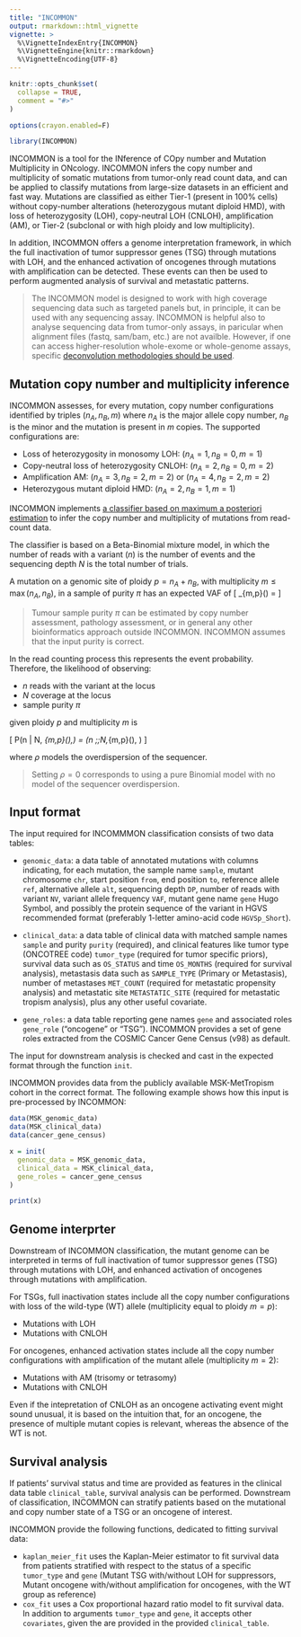 ```yaml
---
title: "INCOMMON"
output: rmarkdown::html_vignette
vignette: >
  %\VignetteIndexEntry{INCOMMON}
  %\VignetteEngine{knitr::rmarkdown}
  %\VignetteEncoding{UTF-8}
---
```


```r
knitr::opts_chunk$set(
  collapse = TRUE,
  comment = "#>"
)

options(crayon.enabled=F)
```

```r
library(INCOMMON)
```

INCOMMON is a tool for the INference of COpy number and Mutation Multiplicity in ONcology.
INCOMMON infers the copy number and multiplicity of somatic mutations from tumor-only read count data, 
and can be applied to classify mutations from large-size datasets in an efficient and fast way. 
Mutations are classified as either Tier-1 (present in 100% cells) without copy-number alterations 
(heterozygous mutant diploid HMD), with loss of heterozygosity (LOH), copy-neutral LOH (CNLOH),
amplification (AM), or Tier-2 (subclonal or with high ploidy and low multiplicity). 

In addition, INCOMMON offers 
a genome interpretation framework, in which the full
inactivation of tumor suppressor genes (TSG) through mutations
with LOH, and the enhanced activation of oncogenes through
mutations with amplification can be detected. These events
can then be used to perform augmented analysis of survival and metastatic patterns.

> The INCOMMON model is designed to work with high coverage sequencing data such as 
targeted panels but, in principle, it can be used with any sequencing assay. INCOMMON
is helpful also to analyse sequencing data from tumor-only assays, in paricular when alignment
files (fastq, sam/bam, etc.) are not availble.
However, if one can access  higher-resolution whole-exome or whole-genome assays, specific [deconvolution methodologies should be used](https://caravagnalab.github.io/mobster, https://github.com/caravagnalab/CNAqc). 

## Mutation copy number and multiplicity inference

INCOMMON assesses, for every mutation, copy number configurations identified by triples $(n_A,n_B,m)$ where
$n_A$ is the major allele copy number, $n_B$ is the minor and
the mutation is present in $m$ copies. The supported configurations are:

  - Loss of heterozygosity in monosomy LOH: $(n_A=1,n_B=0, m=1)$
  - Copy-neutral loss of heterozygosity CNLOH: $(n_A=2,  n_B=0 , m=2)$
  - Amplification AM: $(n_A=3,  n_B=2 , m=2)$ or $(n_A=4,  n_B=2 , m=2)$
  - Heterozygous mutant diploid HMD: $(n_A=2,  n_B=1 , m=1)$ 

INCOMMON implements [a classifier based on maximum a posteriori estimation](Classify_Mutations.html) to infer the copy number and multiplicity
of mutations from read-count data.

The classifier is based on a Beta-Binomial mixture model, in which the number of reads with a variant ($n$) is the number of events
and the sequencing depth $N$ is the total number of trials.

A mutation on a genomic site of ploidy $p = n_A+n_B$, with multiplicity $m\leq \max(n_A,n_B)$, in a sample of purity $\pi$
has an expected VAF of
\[
\theta_{m,p}\left(\pi\right) = \frac{m\pi}{p\pi + 2\left(1-\pi\right)}
\] 

> Tumour sample purity $\pi$ can be estimated by copy number assessment, pathology assessment, or  in general any other bioinformatics approach outside INCOMMON. INCOMMON assumes that the input purity is correct.

In the read counting process this represents the event probability. Therefore, the likelihood of observing:

- $n$ reads with the variant at the locus
- $N$ coverage at the locus
- sample purity $\pi$

given ploidy $p$ and multiplicity $m$ is

\[
P(n | N, \theta_{m,p}\left(\pi\right),\rho) = \text{Beta-Binonmial}\left(n \;\large\mid\;\normalsize N,\theta_{m,p}\left(\pi\right), \rho\right)
\] 

where $\rho$ models the overdispersion of the sequencer.

> Setting $\rho = 0$ corresponds to using a pure Binomial model with no model of the sequencer overdispersion. 


##  Input format

The input required for INCOMMMON classification consists of two data tables:

- `genomic_data`: a data table of annotated mutations with columns indicating,
for each mutation, the sample name `sample`, mutant chromosome `chr`, 
start position `from`, end position `to`, reference allele `ref`, alternative allele `alt`, sequencing depth `DP`, number of reads with variant `NV`, variant allele frequency `VAF`, mutant gene name `gene` Hugo Symbol, and possibly the protein sequence of the variant in HGVS recommended format (preferably 1-letter amino-acid code `HGVSp_Short`).

- `clinical_data`: a data table of clinical data with matched sample names `sample` and purity `purity` (required), and clinical features like tumor type (ONCOTREE code) `tumor_type` (required for tumor specific priors), survival data such as `OS_STATUS` and time `OS_MONTHS` (required for survival analysis), metastasis data such as `SAMPLE_TYPE` (Primary or Metastasis), number of metastases `MET_COUNT` (required for metastatic propensity analysis) and metastatic site `METASTATIC_SITE` (required for metastatic tropism analysis), plus any other useful covariate.

- `gene_roles`: a data table reporting gene names `gene` and associated roles `gene_role` ("oncogene" or "TSG"). INCOMMON provides a set of gene roles extracted from the COSMIC Cancer Gene Census (v98) as default.

The input for downstream analysis is checked and cast in the expected format through the function `init`.

INCOMMON provides data from the publicly available MSK-MetTropism cohort
in the correct format. The following example shows how this input is 
pre-processed by INCOMMON:

```r
data(MSK_genomic_data)
data(MSK_clinical_data)
data(cancer_gene_census)

x = init(
  genomic_data = MSK_genomic_data,
  clinical_data = MSK_clinical_data,
  gene_roles = cancer_gene_census
)

print(x)
```
## Genome interprter

Downstream of INCOMMON classification, the mutant genome can be
interpreted in terms of full inactivation of tumor suppressor genes (TSG) through mutations with LOH, and enhanced activation of oncogenes through
mutations with amplification. 

For TSGs, full inactivation states include all the copy number configurations
with loss of the wild-type (WT) allele (multiplicity equal to ploidy
$m=p$):

- Mutations with LOH
- Mutations with CNLOH

For oncogenes, enhanced activation states include all the copy number configurations with amplification of the mutant allele (multiplicity
$m = 2$):

- Mutations with AM (trisomy or tetrasomy)
- Mutations with CNLOH

Even if the intepretation of CNLOH as an oncogene activating event might sound
unusual, it is based on the intuition that, for an oncogene, the presence
of multiple mutant copies is relevant, whereas the absence of the WT is not.

## Survival analysis

If patients' survival status and time are provided as features in the clinical 
data table `clinical_table`, survival analysis can be performed. Downstream of
classification, INCOMMON can stratify patients based on the mutational and 
copy number state of a TSG or an oncogene of interest. 

INCOMMON provide the following functions, dedicated to fitting survival data:

- `kaplan_meier_fit` uses the Kaplan-Meier estimator to fit survival data from
  patients stratified with respect to the status of a specific `tumor_type` and
  `gene` (Mutant TSG with/without LOH for suppressors, 
  Mutant oncogene with/without amplification for oncogenes, with the WT group as
  reference)
- `cox_fit` uses a Cox proportional hazard ratio model to fit survival data. 
  In addition to arguments `tumor_type` and `gene`, it accepts other `covariates`,
  given the are provided in the provided `clinical_table`.




